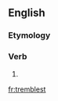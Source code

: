 ==English==

===Etymology===
{{suffix|tremble|est|lang=en}}

===Verb===
{{head|en|verb form}}

# {{en-archaic second-person singular of|tremble|lang=en}}

[[fr:tremblest]]